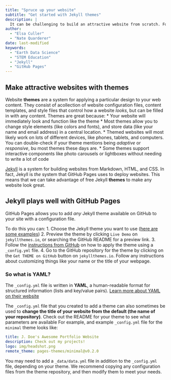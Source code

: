 ```yaml
---
title: "Spruce up your website"
subtitle: "Get started with Jekyll themes"
description: |
  It can be challenging to build an attractive website from scratch. Fortunately, many web designers have created themes to make any website look great.
author:
  - "Elsa Culler"
  - "Nate Quarderer"
date: last-modified
keywords:
  - "Earth Data Science"
  - "STEM Education"
  - "Jekyll"
  - "GitHub Pages"
---
```


## Make attractive websites with themes

Website **themes** are a system for applying a particular design to your web content. They consist of acollection of website configuration files, content templates, and style files that control how a website *looks*, but can be filled in with any content. Themes are great because:
  * Your website will immediately look and function like the theme
  * Most themes allow you to change style elements (like colors and fonts), and store data (like your name and email address) in a central location.
  * Themed websites will most likely work on lots of different devices, like phones, tablets, and computers. You can double-check if your theme mentions being *adaptive* or *responsive*, bu most themes these days are.
  * Some themes support interactive components like photo carousels or lightboxes without needing to write a lot of code

::: {.callout-info .column-margin}
[Jekyll](https://jekyllrb.com/) is a system for building websites from Markdown, HTML, and CSS. In fact, Jekyll is *the* system that GitHub Pages uses to deploy websites. This means that we can take advantage of free Jekyll **themes** to make any website look great.
:::

## Jekyll plays well with GitHub Pages

GitHub Pages allows you to add *any* Jekyll theme available on GitHub to your site with a configuration file.

To do this you can: 
  1. Choose the Jekyll theme you want to use ([here are some examples](https://jekyllthemes.io/free))
  2. Preview the theme by clicking `Live Demo` on `jekyllthemes.io`, or searching the GitHub README for a preview link.
  3. Follow the [instructions from GitHub](https://docs.github.com/en/pages/setting-up-a-github-pages-site-with-jekyll/adding-a-theme-to-your-github-pages-site-using-jekyll#adding-a-theme) on how to apply the theme using a `_config.yml` file.
  4. Go to the GitHub repository for the theme by clicking on the `Get THEME on GitHub` button on `jekyllthemes.io`. Follow any instructions about customizing things like your name or the title of your webpage. 

::: {.callout-info .column-margin}
### So what **is** YAML?

The `_config.yml` file is written in **YAML**, a human-readable format for structured information (lists and key/value pairs). [Learn more about YAML on their website](https://yaml.org/)
:::

The `_config.yml` file that you created to add a theme can also sometimes be used to **change the title of your website from the default (the name of your repository)**. Check out the README for your theme to see what parameters are available For example, and example `_config.yml` file for the `minimal` theme looks like:

```yaml
title: J. Doe's Awesome Portfolio Website
description: Check out my projects!
logo: img/headshot.png
remote_theme: pages-themes/minimal@v0.2.0
```

::: {.callout-warning}
You may need to add a `_data/data.yml` file in addition to the `_config.yml` file, depending on your theme. We recommend copying any configuration files from the theme repository, and then modify them to meet your needs.
:::
